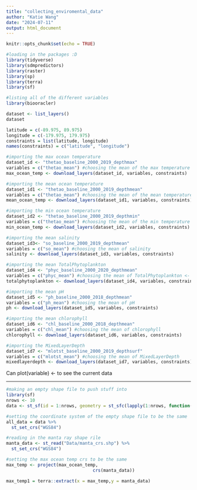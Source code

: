 ```yaml
---
title: "collecting_enviromental_data"
author: "Katie Wang"
date: "2024-07-11"
output: html_document
---
```


```r
knitr::opts_chunk$set(echo = TRUE)
```

```r
#loading in the packages :D
library(tidyverse)
library(sdmpredictors)
library(raster)
library(sp)
library(terra)
library(sf)
```

```r
#listing all of the different variables 
library(biooracler)

dataset <- list_layers()
dataset
```

```r
latitude = c(-89.975, 89.975)
longitude = c(-179.975, 179.975)
constraints = list(latitude, longitude)
names(constraints) = c("latitude", "longitude")
```

```r
#importing the max ocean temperature
dataset_id <- "thetao_baseline_2000_2019_depthmax"
variables = c("thetao_mean") #choosing the mean of the max temperature 
max_ocean_temp <- download_layers(dataset_id, variables, constraints)
```

```r
#importing the mean ocean temperature
dataset_id1 <- "thetao_baseline_2000_2019_depthmean"
variables = c("thetao_mean") #choosing the mean of the mean temperature 
mean_ocean_temp <- download_layers(dataset_id1, variables, constraints)
```

```r
#importing the min ocean temperature 
dataset_id2 <- "thetao_baseline_2000_2019_depthmin"
variables = c("thetao_mean") #choosing the mean of the min temperature 
min_ocean_temp <- download_layers(dataset_id2, variables, constraints)
```

```r
#importing the mean salinity
dataset_id3<- "so_baseline_2000_2019_depthmean"
variables = c("so_mean") #choosing the mean of salinity
salinity <- download_layers(dataset_id3, variables, constraints)
```

```r
#importing the mean TotalPhytoplankton
dataset_id4 <- "phyc_baseline_2000_2020_depthmean"
variables = c("phyc_mean") #choosing the mean of TotalPhytoplankton <- can be rep of primary productivity
totalphytoplankton <- download_layers(dataset_id4, variables, constraints)
```

```r
#importing the mean pH
dataset_id5 <- "ph_baseline_2000_2018_depthmean"
variables = c("ph_mean") #choosing the mean of pH
ph <- download_layers(dataset_id5, variables, constraints)
```

```r
#importing the mean chlorophyll
dataset_id6 <- "chl_baseline_2000_2018_depthmean"
variables = c("chl_mean") #choosing the mean of chlorophyll
chlorophyll <- download_layers(dataset_id6, variables, constraints)
```

```r
#importing the MixedLayerDepth
dataset_id7 <- "mlotst_baseline_2000_2019_depthsurf"
variables = c("mlotst_mean") #choosing the mean of MixedLayerDepth
mixedlayerdepth <- download_layers(dataset_id7, variables, constraints)
```

Can plot(variable) <- to see the current data

----------------------------------------------------------------------------------------------

```r
#making an empty shape file to push stuff into
library(sf)
nrows <- 10
data <- st_sf(id = 1:nrows, geometry = st_sfc(lapply(1:nrows, function(x) st_geometrycollection())))
```

```r
#setting the coordinate system of the empty shape file to be the same
all_data = data %>%
  st_set_crs("WGS84")

#reading in the manta ray shape rile 
manta_data <- st_read("Data/manta_crs.shp") %>%
  st_set_crs("WGS84")
```

```r
#setting the max ocean temp crs to be the same
max_temp <- project(max_ocean_temp,
                                 crs(manta_data))

max_temp1 = terra::extract(x = max_temp,y = manta_data)
```


